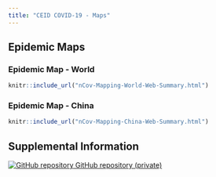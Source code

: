 ```yaml
---
title: "CEID COVID-19 - Maps"
---
```



<p id="disclaimer"></p>
## Epidemic Maps {.tabset .tabset-fade}

### Epidemic Map - World

```r
knitr::include_url("nCov-Mapping-World-Web-Summary.html")
```
<script>iFrameResize({ log: false }, '#nCov-Mapping-World-Web-Summary')</script>

### Epidemic Map - China

```r
knitr::include_url("nCov-Mapping-China-Web-Summary.html")
```
<script>iFrameResize({ log: false }, '#nCov-Mapping-China-Web-Summary')</script>



<!-- #### Epidemic Map - US -->

<!-- ```{r echo=FALSE, out.extra='id="nCov-Mapping-US-Web-Summary" scrolling="no" width="100%"'} -->
<!-- knitr::include_url("nCov-Mapping-US-Web-Summary.html") -->
<!-- ``` -->
<!-- <script>iFrameResize({ log: false }, '#nCov-Mapping-US-Web-Summary')</script> -->

<!-- ### Epidemic Curves -->

<!-- ```{r echo=FALSE, out.extra='id="epidemic-curves-web-summary" scrolling="no" width="80%"'} -->
<!-- knitr::include_url("epidemic-curves-web-summary.html") -->
<!-- ``` -->
<!-- <script>iFrameResize({ log: false }, '#epidemic-curves-web-summary')</script> -->

## Supplemental Information

<div class="container-frames">

<!-- Supplemental information: [html]() -->

<!-- Preprint: [download]() -->

<p>
  <a href="https://github.com/CEIDatUGA/ncov-data-summary" target="_blank">
    <img src="images/GitHub-Mark-64px.png" id="github-icon" alt="GitHub repository"/>
    GitHub repository (private)
  </a>
</p>

</div>